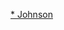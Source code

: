 {{US county navigation box
| template_name = 约翰逊县 (艾奥瓦州)
| listclass = hlist
| county   = 約翰遜縣
| state    = 愛荷華州
| seat     = 艾奥瓦城

| map_image   = Map of Iowa highlighting Johnson County.svg
| map_caption = Map of Iowa highlighting Johnson County
| map_size    = 75x75

| title1 = [[城市]]
| body1  = 
* [[科拉爾維爾 (愛荷華州)|科拉尔维尔]]
* [[希爾斯 (愛荷華州)|希尔斯]]
* [[艾奥瓦城 (艾奥瓦州)|艾奥瓦城]]
* [[隆特里 (愛荷華州)|隆特里]]
* [[北利柏提 (愛荷華州)|北利柏提]]
* [[牛津 (愛荷華州)|牛津]]
* [[舒埃維爾 (愛荷華州)|舒埃维尔]]
* [[索倫 (愛荷華州)|索伦]]
* [[斯维什尔 (艾奥瓦州)|斯维什尔]]
* [[蒂芬 (艾奥瓦州)|蒂芬]]
* [[尤尼弗西蒂海茨 (艾奥瓦州)|尤尼弗西蒂海茨]]
* [[西布兰奇 (艾奥瓦州)|西布兰奇]]‡


| title2 = [[镇区 (美国)|镇区]]
| body2  = 
* [[大格罗夫镇区 (艾奥瓦州约翰逊县)|大格罗夫]]
* [[锡达镇区 (艾奥瓦州约翰逊县)|锡达]]
* [[克利尔克里克镇区 (艾奥瓦州约翰逊县)|克利尔克里克]]
* [[东卢卡斯镇区 (艾奥瓦州约翰逊县)|东卢卡斯]]
* [[弗里蒙特镇区 (艾奥瓦州约翰逊县)|弗里蒙特]]
* [[格雷厄姆镇区 (艾奥瓦州约翰逊县)|格雷厄姆]]
* [[哈丁镇区 (艾奥瓦州约翰逊县)|哈丁]]
* [[杰斐逊镇区 (艾奥瓦州约翰逊县)|杰斐逊]]
* [[利柏提镇区 (艾奥瓦州约翰逊县)|利柏提]]
* [[林肯镇区 (艾奥瓦州约翰逊县)|林肯]]
* [[麦迪逊镇区 (艾奥瓦州约翰逊县)|麦迪逊]]
* [[门罗镇区 (艾奥瓦州约翰逊县)|门罗]]
* [[纽波特镇区 (艾奥瓦州约翰逊县)|纽波特]]
* [[牛津镇区 (艾奥瓦州约翰逊县)|牛津]]
* [[宾镇区 (艾奥瓦州约翰逊县)|宾]]
* [[普莱森特瓦利镇区 (艾奥瓦州约翰逊县)|普莱森特瓦利]]
* [[斯科特镇区 (艾奥瓦州约翰逊县)|斯科特]]
* [[沙龙镇区 (艾奥瓦州约翰逊县)|沙龙]]
* [[尤宁镇区 (艾奥瓦州约翰逊县)|尤宁]]
* [[华盛顿镇区 (艾奥瓦州约翰逊县)|华盛顿]]

| title3 = [[人口普查指定地區]]
| body3  = 
* [[弗赖敦 (艾奥瓦州)|弗赖敦]]

| title4 = [[非建制地区]]
| body4  = 
* [[阿米甚敦 (艾奥瓦州)|阿米甚]]
* [[科斯格罗夫 (艾奥瓦州)|科斯格罗夫]]
* [[莫尔斯 (艾奥瓦州)|莫尔斯]]
* [[奥克代尔 (艾奥瓦州)|奥克代尔]]
* [[奥阿西斯 (艾奥瓦州)|奥阿西斯]]
* [[里弗章克申 (艾奥瓦州)|里弗章克申]]
* [[沙龙森特 (艾奥瓦州)|沙龙森特]]
* [[萨特利夫 (艾奥瓦州)|萨特利夫]]
* [[温德姆 (艾奥瓦州)|温德姆]]

| title5 = [[鬼镇]]
| body5  = 
* [[米德韦 (艾奥瓦州约翰逊县)|米德韦]]

| title6 = 注
| body6  = ‡该聚居地有部分位在邻近一个或以上的县份中

}}<noinclude>
[[Category:约翰逊县 (艾奥瓦州)|* ]]
[[Category:艾奥瓦州县份导航模板|Johnson]]
</noinclude>